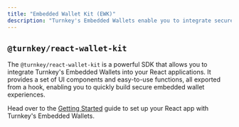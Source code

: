 ```yaml
---
title: "Embedded Wallet Kit (EWK)"
description: "Turnkey's Embedded Wallets enable you to integrate secure, custom wallet experiences directly into your product. With features like advanced security, seamless authentication, and flexible UX options, you can focus on building great products while we handle the complexities of private key management."
---
```


## `@turnkey/react-wallet-kit`

The `@turnkey/react-wallet-kit` is a powerful SDK that allows you to integrate Turnkey's Embedded Wallets into your React applications. It provides a set of UI components and easy-to-use functions, all exported from a hook, enabling you to quickly build secure embedded wallet experiences.

Head over to the [Getting Started](/sdks/react/getting-started) guide to set up your React app with Turnkey's Embedded Wallets.
